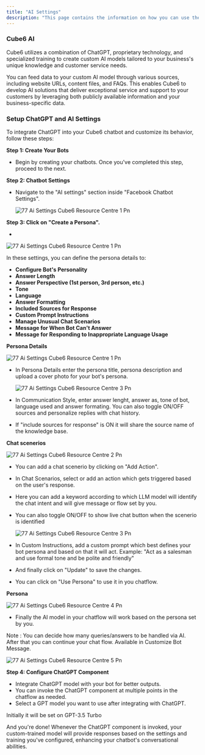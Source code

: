 ```yaml
---
title: "AI Settings"
description: "This page contains the information on how you can use the  Cube6 AI to enhance your chatbot capabilities."
---
```


### Cube6 AI

Cube6 utilizes a combination of ChatGPT, proprietary technology, and specialized training to create custom AI models tailored to your business's unique knowledge and customer service needs.

You can feed data to your custom AI model through various sources, including website URLs, content files, and FAQs. This enables  Cube6 to develop AI solutions that deliver exceptional service and support to your customers by leveraging both publicly available information and your business-specific data.

### **Setup ChatGPT and AI Settings**

To integrate ChatGPT into your  Cube6 chatbot and customize its behavior, follow these steps:

**Step 1: Create Your Bots**

- Begin by creating your chatbots. Once you've completed this step, proceed to the next.

**Step 2: Chatbot Settings**

- Navigate to the "AI settings" section inside "Facebook Chatbot Settings".

  ![77 Ai Settings  Cube6 Resource Centre 1 Pn](/images/how-botpenguin-works/facebook-ai-setting/77.ai_settings__Cube6_resource_centre-6.png)

**Step 3: Click on "Create a Persona".**

- 

  ![77 Ai Settings  Cube6 Resource Centre 1 Pn](/images/how-botpenguin-works/facebook-ai-setting/77.ai_settings__Cube6_resource_centre-7.png)

  In these settings, you can define the persona details to:
  - **Configure Bot's Personality**
  - **Answer Length**
  - **Answer Perspective (1st person, 3rd person, etc.)**
  - **Tone**
  - **Language**
  - **Answer Formatting**
  - **Included Sources for Response**
  - **Custom Prompt Instructions**
  - **Manage Unusual Chat Scenarios**
  - **Message for When Bot Can't Answer**
  - **Message for Responding to Inappropriate Language Usage**

**Persona Details**

![77 Ai Settings  Cube6 Resource Centre 1 Pn](/images/how-botpenguin-works/facebook-ai-setting/77.ai_settings__Cube6_resource_centre-1.png)

- In Persona Details enter the persona title, persona description and upload a cover photo for your bot's persona.

  ![77 Ai Settings  Cube6 Resource Centre 3 Pn](/images/how-botpenguin-works/facebook-ai-setting/77.ai_settings__Cube6_resource_centre-8.png)
- In Communication Style, enter answer lenght, answer as, tone of bot, language used and answer formating. You can also toggle ON/OFF sources and personalize replies with chat history.
- If "include sources for response" is ON it will share the source name of the knowledge base.

**Chat scenerios**

![77 Ai Settings  Cube6 Resource Centre 2 Pn](/images/how-botpenguin-works/facebook-ai-setting/77.ai_settings__Cube6_resource_centre-2.png)

- You can add a chat scenerio by clicking on "Add Action".
- In Chat Scenarios, select or add an action which gets triggered based on the user's response.
- Here you can add a keyword according to which LLM model will identify the chat intent and will give message or flow set by you.
- You can also toggle ON/OFF to show live chat button when the scenerio is identified

  ![77 Ai Settings  Cube6 Resource Centre 3 Pn](/images/how-botpenguin-works/facebook-ai-setting/77.ai_settings__Cube6_resource_centre-3.png)
- In Custom Instructions, add a custom prompt which best defines your bot persona and based on that it will act. Example: "Act as a salesman and use formal tone and be polite and friendly"
- And finally click on "Update" to save the changes.
- You can click on "Use Persona" to use it in you chatflow.

**Persona**

![77 Ai Settings  Cube6 Resource Centre 4 Pn](/images/how-botpenguin-works/facebook-ai-setting/77.ai_settings__Cube6_resource_centre-4.png)

- Finally the AI model in your chatflow will work based on the persona set by you.

Note : You can decide how many queries/answers to be handled via AI. After that you can continue your chat flow. Available in Customize Bot Message.

![77 Ai Settings  Cube6 Resource Centre 5 Pn](/images/how-botpenguin-works/facebook-ai-setting/77.ai_settings__Cube6_resource_centre-5.png)

**Step 4: Configure ChatGPT Component**

- Integrate ChatGPT model with your bot for better outputs.
- You can invoke the ChatGPT component at multiple points in the chatflow as needed.
- Select a GPT model you want to use after integrating with ChatGPT.

<Info>
  Initially it will be set on GPT-3.5 Turbo
</Info>

And you're done\! Whenever the ChatGPT component is invoked, your custom-trained model will provide responses based on the settings and training you've configured, enhancing your chatbot's conversational abilities.